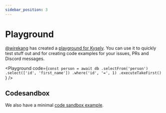 ```yaml
---
sidebar_position: 3
---
```


# Playground

[@wirekang](https://github.com/wirekang) has created a [playground for Kysely](https://kyse.link). You can use it to quickly test stuff out and for creating code examples for your issues, PRs and Discord messages.


<Playground
  code={`const person = await db
  .selectFrom('person')
  .select(['id', 'first_name'])
  .where('id', '=', 1)
  .executeTakeFirst()
`}
/>

## Codesandbox

We also have a minimal [code sandbox example](https://codesandbox.io/s/kysely-demo-9l099t?file=/src/index.tsx:0-36).
